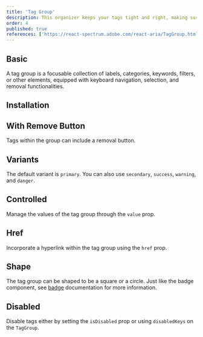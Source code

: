 ```yaml
---
title: 'Tag Group'
description: This organizer keeps your tags tight and right, making sure they’re lined up and making sense, just like a librarian sorting books on a shelf.
order: 4
published: true
references: ['https://react-spectrum.adobe.com/react-aria/TagGroup.html#props']
---
```


## Basic

A tag group is a focusable collection of labels, categories, keywords, filters, or other elements, equipped with keyboard navigation, selection, and removal functionalities.

<Demo center component='collections/tag-group/tag-group-demo' />

## Installation

<Install component='tag-group' />

## With Remove Button

Tags within the group can include a removal button.

<Demo center component='collections/tag-group/tag-group-with-remove-demo' />

## Variants

The default variant is `primary`. You can also use `secondary`, `success`, `warning`, and `danger`.

<Demo center component='collections/tag-group/tag-group-variant-demo' />

## Controlled

Manage the values of the tag group through the `value` prop.

<Demo center component='collections/tag-group/tag-group-controlled-demo' />

## Href

Incorporate a hyperlink within the tag group using the `href` prop.

<Demo center component='collections/tag-group/tag-group-href-demo' />

## Shape

The tag group can be shaped to be a square or a circle. Just like the badge component, see [badge](/docs/components/statuses/badge?#shape) documentation for more information.

<Demo center component='collections/tag-group/tag-group-shape-demo' />

## Disabled

Disable tags either by setting the `isDisabled` prop or using `disabledKeys` on the `TagGroup`.

<Demo center component='collections/tag-group/tag-group-disabled-demo' />
